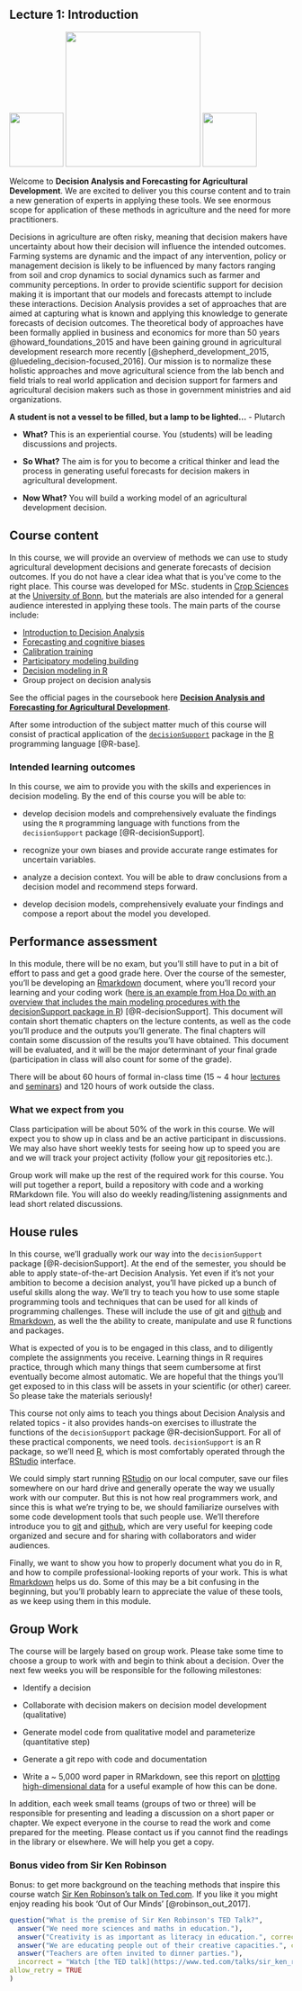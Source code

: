 ## Lecture 1: Introduction {#introduction} 
<!-- use the {#introduction} syntax to create a label that can be referenced with [Introduction](#introduction) -->

![](images/INRES_Logo.png){width=1in}
![](images/Uni_Bonn_Picture.png){width=2.5in}
![](images/decisionSupport_hex_sticker.png){width=1in}

Welcome to **Decision Analysis and Forecasting for Agricultural Development**. We are excited to deliver you this course content and to train a new generation of experts in applying these tools. We see enormous scope for application of these methods in agriculture and the need for more practitioners.  

Decisions in agriculture are often risky, meaning that decision makers have uncertainty about how their decision will influence the intended outcomes. Farming systems are dynamic and the impact of any intervention, policy or management decision is likely to be influenced by many factors ranging from soil and crop dynamics to social dynamics such as farmer and community perceptions. In order to provide scientific support for decision making it is important that our models and forecasts attempt to include these interactions. Decision Analysis provides a set of approaches that are aimed at capturing what is known and applying this knowledge to generate forecasts of decision outcomes. The theoretical body of approaches have been formally applied in business and economics for more than 50 years @howard_foundations_2015 and have been gaining ground in agricultural development research more recently [@shepherd_development_2015, @luedeling_decision-focused_2016]. Our mission is to normalize these holistic approaches and move agricultural science from the lab bench and field trials to real world application and decision support for farmers and agricultural decision makers such as those in government ministries and aid organizations.  

**A student is not a vessel to be filled, but a lamp to be lighted…** - Plutarch

-	**What?** This is an experiential course. You (students) will be leading discussions and projects. 

-	**So What?** The aim is for you to become a critical thinker and lead the process in generating useful forecasts for decision makers in agricultural development.

-	**Now What?** You will build a working model of an agricultural development decision.

## Course content

In this course, we will provide an overview of methods we can use to study agricultural development decisions and generate forecasts of decision outcomes. If you do not have a clear idea what that is you've come to the right place. This course was developed for MSc. students in [Crop Sciences](https://www.lf.uni-bonn.de/en/studying/master/npw) at the [University of Bonn](https://www.uni-bonn.de/startpage?set_language=en), but the materials are also intended for a general audience interested in applying these tools. The main parts of the course include:

- [Introduction to Decision Analysis](#decision_analysis)
- [Forecasting and cognitive biases](#biases)
- [Calibration training](#calibration)
- [Participatory modeling building](#participatory_methods)
- [Decision modeling in R](#model_programming)
- Group project on decision analysis

See the official pages in the coursebook here [**Decision Analysis and Forecasting for Agricultural Development**](https://www.lf.uni-bonn.de/en/studying/downloads/coursebook2020/module-msc-npw2020).

After some introduction of the subject matter much of this course will consist of practical application of the [`decisionSupport`](https://cran.r-project.org/web/packages/decisionSupport/index.html) package in the [R](https://www.r-project.org/) programming language [@R-base]. 

### Intended learning outcomes

In this course, we aim to provide you with the skills and experiences in decision modeling. By the end of this course you will be able to: 

- develop decision models and comprehensively evaluate the findings using the `R` programming language with functions from the `decisionSupport` package [@R-decisionSupport]. 

- recognize your own biases and provide accurate range estimates for uncertain variables. 

- analyze a decision context. You will be able to draw conclusions from a decision model and recommend steps forward. 

- develop decision models, comprehensively evaluate your findings and compose a report about the model you developed.

## Performance assessment

In this module, there will be no exam, but you'll still have to put in a bit of effort to pass and get a good grade here. Over the course of the semester, you'll be developing an [Rmarkdown](https://rmarkdown.rstudio.com/) document, where you'll record your learning and your coding work ([here is an example from Hoa Do with an overview that includes the main modeling procedures with the decisionSupport package in R](http://inresgb-lehre.iaas.uni-bonn.de/Methodology_outline.html)) [@R-decisionSupport]. This document will contain short thematic chapters on the lecture contents, as well as the code you'll produce and the outputs you'll generate. The final chapters will contain some discussion of the results you'll have obtained. This document will be evaluated, and it will be the major determinant of your final grade (participation in class will also count for some of the grade).

There will be about 60 hours of formal in-class time (15 ~ 4 hour [lectures](#lecture_schedule) and [seminars](#seminar_schedule)) and 120 hours of work outside the class.

### What we expect from you

Class participation will be about 50% of the work in this course.	We will expect you to show up in class and be an active participant in discussions. We may also have short weekly tests for seeing how up to speed you are and we will track your project activity (follow your [git](github.com) repositories etc.). 

Group work will make up the rest of the required work for this course. You will put together a report, build a repository with code and a working RMarkdown file. You will also do weekly reading/listening assignments and lead short related discussions.

## House rules

In this course, we'll gradually work our way into the `decisionSupport` package [@R-decisionSupport]. At the end of the semester, you should be able to apply state-of-the-art Decision Analysis. Yet even if it's not your ambition to become a  decision analyst, you'll have picked up a bunch of useful skills along the way. We'll try to teach you how to use some staple programming tools and techniques that can be used for all kinds of programming challenges. These will include the use of git and [github](github.com) and [Rmarkdown](rmarkdown.com), as well the the ability to create, manipulate and use R functions and packages.

What is expected of you is to be engaged in this class, and to diligently complete the assignments you receive. Learning things in R requires practice, through which many things that seem cumbersome at first eventually become almost automatic. We are hopeful that the things you'll get exposed to in this class will be assets in your scientific (or other) career. So please take the materials seriously!

This course not only aims to teach you things about Decision Analysis and related topics - it also provides hands-on exercises to illustrate the functions of the `decisionSupport` package @R-decisionSupport. For all of these practical components, we need tools. `decisionSupport` is an R package, so we'll need [R](https://www.r-project.org/), which is most comfortably operated through the [RStudio](https://rstudio.com/) interface.

We could simply start running [RStudio](https://rstudio.com/) on our local computer, save our files somewhere on our hard drive and generally operate the way we usually work with our computer. But this is not how real programmers work, and since this is what we're trying to be, we should familiarize ourselves with some code development tools that such people use. We'll therefore introduce you to [git](https://git-scm.com/) and [github](https://github.com/), which are very useful for keeping code organized and secure and for sharing with collaborators and wider audiences. 

Finally, we want to show you how to properly document what you do in R, and how to compile professional-looking reports of your work. This is what [Rmarkdown](https://rmarkdown.rstudio.com/) helps us do. Some of this may be a bit confusing in the beginning, but you'll probably learn to appreciate the value of these tools, as we keep using them in this module. 

## Group Work

The course will be largely based on group work. Please take some time to choose a group to work with and begin to think about a decision. Over the next few weeks you will be responsible for the following milestones: 

-	Identify a decision

-	Collaborate with decision makers on decision model development (qualitative)

-	Generate model code from qualitative model and parameterize (quantitative step)

-	Generate a git repo with code and documentation

-	Write a ~ 5,000 word paper in RMarkdown, see this report on [plotting high-dimensional data](http://htmlpreview.github.io/?https://github.com/hortibonn/Plotting-High-Dimensional-Data/blob/master/HighDimensionalData.html) for a useful example of how this can be done.

In addition, each week small teams (groups of two or three) will be responsible for presenting and leading a discussion on a short paper or chapter. We expect everyone in the course to read the work and come prepared for the meeting. Please contact us if you cannot find the readings in the library or elsewhere. We will help you get a copy. 

### Bonus video from Sir Ken Robinson

Bonus: to get more background on the teaching methods that inspire this course watch	[Sir Ken Robinson's talk on Ted.com](https://www.ted.com/talks/sir_ken_robinson_do_schools_kill_creativity). If you like it you might enjoy reading his book ‘Out of Our Minds’ [@robinson_out_2017].  

```r
question("What is the premise of Sir Ken Robinson's TED Talk?",
  answer("We need more sciences and maths in education."),
  answer("Creativity is as important as literacy in education.", correct = TRUE),
  answer("We are educating people out of their creative capacities.", correct = TRUE),
  answer("Teachers are often invited to dinner parties."),
  incorrect = "Watch [the TED talk](https://www.ted.com/talks/sir_ken_robinson_do_schools_kill_creativity) and try again.",
allow_retry = TRUE
)
```


